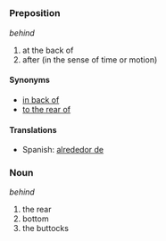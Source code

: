 =={{en}}==
===Preposition===
''behind''

# at the back of
# after (in the sense of time or motion)

====Synonyms====
*[[in back of]]
*[[to the rear of]]

====Translations====
*Spanish:  [[alrededor de]]

===Noun===
''behind''

# the rear
# bottom
# the buttocks